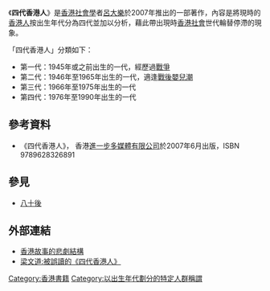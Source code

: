 《'''四代香港人'''》是[[香港|香港]][[社會學|社會學]]者[[呂大樂|呂大樂]]於2007年推出的一部著作，內容是將現時的[[香港人|香港人]]按出生年代分為四代並加以分析，藉此帶出現時[[香港社會|香港社會]]世代輪替停滯的現象。

「四代香港人」分類如下：
*第一代：1945年或之前出生的一代，經歷過[[第二次世界大戰|戰爭]]
*第二代：1946年至1965年出生的一代，適逢[[戰後嬰兒潮|戰後嬰兒潮]]
*第三代：1966年至1975年出生的一代
*第四代：1976年至1990年出生的一代

==參考資料==
* 《四代香港人》， 香港[[進一步多媒體有限公司|進一步多媒體有限公司]]於2007年6月出版，ISBN 9789628326891

==參見==
*[[八十後|八十後]]

==外部連結==
* [http://book.douban.com/review/1279271/ 香港故事的悲劇結構]{{Wayback|url=http://book.douban.com/review/1279271/ |date=20110818183651 }}
* [http://commentshk.blogspot.com/2010/03/blog-post_534.html 梁文道:被誤讀的《四代香港人》]

{{香港人}}

[[Category:香港書籍|Category:香港書籍]]
[[Category:以出生年代劃分的特定人群稱謂|Category:以出生年代劃分的特定人群稱謂]]